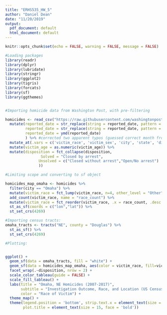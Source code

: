```yaml
---
title: "ERHS535_HW_5"
author: "Daniel Dean"
date: "11/20/2019"
output:
  pdf_document: default
  html_document: default
---
```


```r
knitr::opts_chunk$set(echo = FALSE, warning = FALSE, message = FALSE)
```

```r

#Loading packages
library(readr)
library(dplyr)
library(lubridate)
library(stringr)
library(ggplot2)
library(tigris)
library(forcats)
library(sf)
library(ggthemes)


#Importing homicide data from Washington Post, with pre-filtering

homicides <- read_csv("https://raw.githubusercontent.com/washingtonpost/data-homicides/master/homicide-data.csv") %>%
  mutate(reported_date = str_replace(string = reported_date, pattern = "201511018", replacement =  "20151018"),
         reported_date = str_replace(string = reported_date, pattern = "201511105", replacement =  "20151018"),
         reported_date = ymd(reported_date)
         ) %>% #corrected two apparent typos (guessed correct month from order) before converting to date format
  mutate_at(.vars = c('victim_race', 'victim_sex', 'city', 'state', 'disposition'), .funs = as.factor) %>%
  mutate(victim_age = as.numeric(victim_age)) %>%
  mutate(disposition = fct_collapse(disposition,
                Solved = "Closed by arrest",
               Unsolved = c("Closed without arrest","Open/No arrest")
               ))

#Limiting scope and converting to sf object

homicides_map_omaha <- homicides %>%
  filter(city == "Omaha") %>%
  mutate(victim_race = fct_lump(victim_race, n=4, other_level = "Other")) %>%
  add_count(victim_race, name = "race_count") %>%
  mutate(victim_race = fct_reorder(victim_race, .x = race_count, .desc = TRUE)) %>%
  st_as_sf(coords = c("lon","lat")) %>%
  st_set_crs(4269)

#Importing census tracts:
omaha_tracts <- tracts("NE", county = "Douglas") %>%
  st_as_sf() %>%  
  st_set_crs(4269)


```

```r
#Plotting:


ggplot() + 
  geom_sf(data = omaha_tracts, fill = "white") + 
  geom_sf(data = homicides_map_omaha, aes(color = victim_race, fill=victim_race), shape = 18, size = 0.5, lw = 0) +
  facet_wrap(.~disposition, nrow = 2) +
  scale_color_tableau(guide = FALSE) +
  scale_fill_tableau() +
  labs(title = "Omaha, NE Homicides (2007-2017)",
       subtitle = "Investigation Outcome, Race, and Location (US Census Tracts)", 
       color = "Race of Victim") +
  theme_map() +
  theme(legend.position = 'bottom', strip.text.x = element_text(size = 15, face = 'bold'),
        plot.title = element_text(size = 15, face = 'bold'))

```

